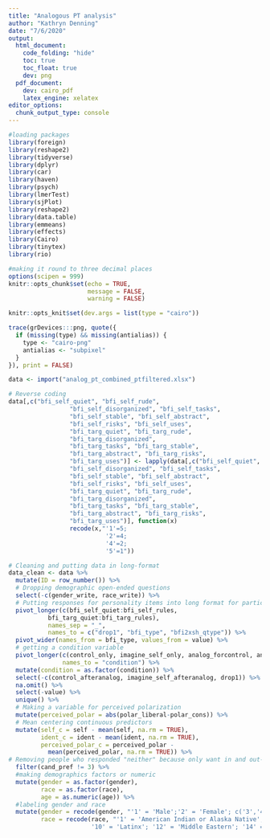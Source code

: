 ```yaml
---
title: "Analogous PT analysis"
author: "Kathryn Denning"
date: "7/6/2020"
output: 
  html_document:
    code_folding: "hide"
    toc: true
    toc_float: true
    dev: png
  pdf_document:
    dev: cairo_pdf
    latex_engine: xelatex
editor_options: 
  chunk_output_type: console
---
```


```r
#loading packages
library(foreign)
library(reshape2)
library(tidyverse)
library(dplyr)
library(car)
library(haven)
library(psych)
library(lmerTest)
library(sjPlot)
library(reshape2)
library(data.table)
library(emmeans)
library(effects)
library(Cairo)
library(tinytex)
library(rio)

#making it round to three decimal places
options(scipen = 999)
knitr::opts_chunk$set(echo = TRUE,
                      message = FALSE,
                      warning = FALSE)

knitr::opts_knit$set(dev.args = list(type = "cairo"))

trace(grDevices:::png, quote({
  if (missing(type) && missing(antialias)) {
    type <- "cairo-png"
    antialias <- "subpixel"
  }
}), print = FALSE)

data <- import("analog_pt_combined_ptfiltered.xlsx")
```

```r
# Reverse coding
data[,c("bfi_self_quiet", "bfi_self_rude", 
                 "bfi_self_disorganized", "bfi_self_tasks",
                 "bfi_self_stable", "bfi_self_abstract",
                 "bfi_self_risks", "bfi_self_uses",
                 "bfi_targ_quiet", "bfi_targ_rude",
                 "bfi_targ_disorganized",
                 "bfi_targ_tasks", "bfi_targ_stable",
                 "bfi_targ_abstract", "bfi_targ_risks",
                 "bfi_targ_uses")] <- lapply(data[,c("bfi_self_quiet", "bfi_self_rude", 
                 "bfi_self_disorganized", "bfi_self_tasks",
                 "bfi_self_stable", "bfi_self_abstract",
                 "bfi_self_risks", "bfi_self_uses",
                 "bfi_targ_quiet", "bfi_targ_rude",
                 "bfi_targ_disorganized",
                 "bfi_targ_tasks", "bfi_targ_stable",
                 "bfi_targ_abstract", "bfi_targ_risks",
                 "bfi_targ_uses")], function(x) 
                 recode(x,"'1'=5;
                           '2'=4;
                           '4'=2;
                           '5'=1"))

# Cleaning and putting data in long-format
data_clean <- data %>% 
  mutate(ID = row_number()) %>% 
  # Dropping demographic open-ended questions
  select(-c(gender_write, race_write)) %>% 
  # Putting responses for personality items into long format for participant and target
  pivot_longer(c(bfi_self_quiet:bfi_self_rules, 
           bfi_targ_quiet:bfi_targ_rules),
           names_sep = "_",
           names_to = c("drop1", "bfi_type", "bfi2xsh_qtype")) %>% 
  pivot_wider(names_from = bfi_type, values_from = value) %>% 
  # getting a condition variable
  pivot_longer(c(control_only, imagine_self_only, analog_forcontrol, analog_forself),
               names_to = "condition") %>% 
  mutate(condition = as.factor(condition)) %>% 
  select(-c(control_afteranalog, imagine_self_afteranalog, drop1)) %>% 
  na.omit() %>% 
  select(-value) %>% 
  unique() %>% 
  # Making a variable for perceived polarization
  mutate(perceived_polar = abs(polar_liberal-polar_cons)) %>% 
  # Mean centering continuous predictors
  mutate(self_c = self - mean(self, na.rm = TRUE),
         ident_c = ident - mean(ident, na.rm = TRUE),
         perceived_polar_c = perceived_polar - 
           mean(perceived_polar, na.rm = TRUE)) %>% 
# Removing people who responded "neither" because only want in and out-group for this analysis, this was an error in data collection to have a third option
  filter(cand_pref != 3) %>% 
  #making demographics factors or numeric
  mutate(gender = as.factor(gender),
         race = as.factor(race),
         age = as.numeric(age)) %>% 
  #labeling gender and race
  mutate(gender = recode(gender, "'1' = 'Male';'2' = 'Female'; c('3','4','5')  = 'Other'"),
         race = recode(race, "'1' = 'American Indian or Alaska Native'; '8' = 'Asian'; '9' = 'Black';
                       '10' = 'Latinx'; '12' = 'Middle Eastern'; '14' = 'Hawaiian/Pacific Islander'; '16' = 'White'; c('17', '18') = 'Other'"))

```